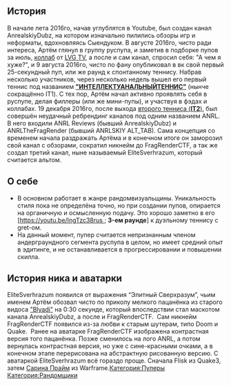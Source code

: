 {{Инфобокс для пуперов
|title2=FragRenderCTF
|image3=FragRenderCTF.png
|другие_ники=EliteSverhrazum (ранее AnrealskiyDubz)
|сферы_творчества=RYTP, Рисование, Музыка
|год_начала=9 августа, 2016 г.
|image4=EliteSverhrazum.png
|имя_фамилия=Артём Флисков (фамилия псевдонимная)
|дата_рождения=15 мая, 2000г
|место_проживания=Пермь
|ссылки=
*[https://www.youtube.com/channel/UCH6Cl5evoExFH7lRaqBzu6w основа]
*[https://www.youtube.com/channel/UCjrNX23cUndhrqPhjZlEehQ альт]
*[https://www.youtube.com/channel/UCH9deiSmfyg3ONQwazzv3xQ для реаплоадов всячины и щитпостинга]
*[https://vk.com/fragrenderctf группа вк]
*[http://youchew.net/forum/index.php?/profile/20407-elitesverhrazum youchew]
}}

== История ==
В начале лета 2016го, начав углублятся в Youtube, был создан канал AnrealskiyDubz, на котором изначально пилились обзоры игр и неформаты, вдохновляясь Сыендуком. В августе 2016го, чисто ради интереса, Артём глянул в группу руспупа, и заметив в подборке пупов за июль, [http://ru.ruspoop.wikia.com/wiki/Коллаб коллаб] от [https://www.youtube.com/channel/UC6eVhchHpOLDNgtWAVZImIA LVG TV], а после и сам канал, спросил себя: "А чем я хуже?", и 9 августа 2016го, чисто по фану опубликовал в вк свой первый 25-секундный пуп, или же раунд к спонтанному теннису. Набрав несколько участников, через несколько недель вышел его первый теннис под названием [https://www.youtube.com/watch?v=mJPT_hhx2Vg '''"ИНТЕЛЛЕКТУАНАЛЬНЫЙТЕННИС"'''] (нынче сокращённо IT1). С тех пор, Артём начал активно проявлять себя в руспупе, делая филлеры (или же мини-пупы), и участвуя в фэдах и коллабах. 19 декабря 2016го, после выхода [https://www.youtube.com/watch?v=T6Ux6-Cwzbc второго тенниса ('''IT2''')], был совершён неудачный ребрендинг каналов под одним названием ANRL. В него входили ANRL Reviews (бывший AnrealskiyDubz) и ANRLTheFragRender (бывший ANRLSKIY ALT_TAB). Сама концепция со временем начала раздражать Артёма и в конечном итоге он заморозил свой канал с обзорами, сократил никнейм до FragRenderCTF, а так же создал третий канал, ныне называемый EliteSverhrazum, который считается альтом.

== О себе ==
* В основном работает в жанре рандомвизуальщины. Уникальность стиля пока не определёна точно, но при создании пупов, опирается на органичную и осмысленную подачу. Это хорошо заметно в его [https://youtu.be/IngTzc38rus&nbsp; '''3-ем раунде'''] к дуэльному теннису с gret-ом.
* На данный момент, пупер считается непризнанным членом андерграундного сегмента руспупа в целом, но имеет средний опыт в эдитинге, и не останавливается в прогрессировании и повышении скилла.

== История ника и аватарки ==
EliteSverhrazum появился от выражения “Элитный Сверхразум”, чьим именем Артём обозвал чисто по приколу мелкого пацанёнка из старого видоса [https://www.youtube.com/watch?v=zAO1oelk-_M "Blyadi"] на 0:30 секунде, который впоследствии стал маскотом канала AnrealskiyDubz, а после и FragRenderCTF. 
Сам никнейм FragRenderCTF появился из-за любви к старым шутерам, типо Doom и Quake. 
Ранее на аватарке FragRenderCTF изображена контрастная версия того пацанёнка. Позже сменилось на лого ANRL, а потом вернулась контрастная версия, но уже с сине-красными очками, а в конечном этапе перерисована на абстрактную рисованную версию.
С аватаркой EliteSverhrazum всё гораздо проще. Сначала Flisk из Quake3, затем [http://ru.warframe.wikia.com/wiki/Сарина/Прайм Сарина Прайм] из Warframe.[[Категория:Пуперы]]
[[Категория:Рандомщики]]